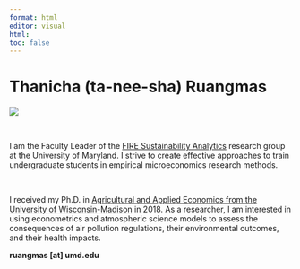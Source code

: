 ---
format: html
editor: visual
html:
toc: false
---

# Thanicha (ta-nee-sha) Ruangmas

::: grid
::: g-col-4
![](images/canva_round.png)
:::

::: g-col-6
 

I am the Faculty Leader of the [FIRE Sustainability Analytics](https://www.fire.umd.edu/sa) research group at the University of Maryland. I strive to create effective approaches to train undergraduate students in empirical microeconomics research methods.

 

I received my Ph.D. in [Agricultural and Applied Economics from the University of Wisconsin-Madison](https://aae.wisc.edu/) in 2018. As a researcher, I am interested in using econometrics and atmospheric science models to assess the consequences of air pollution regulations, their environmental outcomes, and their health impacts.
 

**ruangmas \[at\] umd.edu**

 
:::
:::
